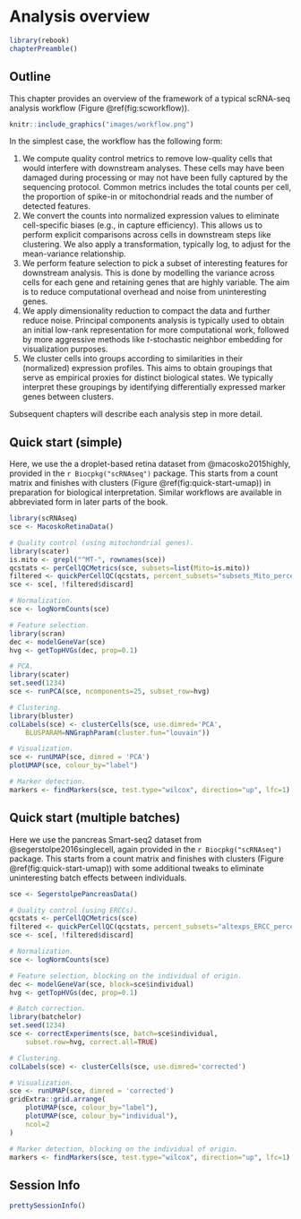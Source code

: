 # Analysis overview

```r
library(rebook)
chapterPreamble()
```

## Outline

This chapter provides an overview of the framework of a typical scRNA-seq analysis workflow (Figure \@ref(fig:scworkflow)).

```r
knitr::include_graphics("images/workflow.png")
```

In the simplest case, the workflow has the following form:

1. We compute quality control metrics to remove low-quality cells that would interfere with downstream analyses.
These cells may have been damaged during processing or may not have been fully captured by the sequencing protocol.
Common metrics includes the total counts per cell, the proportion of spike-in or mitochondrial reads and the number of detected features.
2. We convert the counts into normalized expression values to eliminate cell-specific biases (e.g., in capture efficiency).
This allows us to perform explicit comparisons across cells in downstream steps like clustering.
We also apply a transformation, typically log, to adjust for the mean-variance relationship. 
3. We perform feature selection to pick a subset of interesting features for downstream analysis.
This is done by modelling the variance across cells for each gene and retaining genes that are highly variable.
The aim is to reduce computational overhead and noise from uninteresting genes.
4. We apply dimensionality reduction to compact the data and further reduce noise.
Principal components analysis is typically used to obtain an initial low-rank representation for more computational work,
followed by more aggressive methods like $t$-stochastic neighbor embedding for visualization purposes.
5. We cluster cells into groups according to similarities in their (normalized) expression profiles.
This aims to obtain groupings that serve as empirical proxies for distinct biological states.
We typically interpret these groupings by identifying differentially expressed marker genes between clusters.

Subsequent chapters will describe each analysis step in more detail.

## Quick start (simple)

Here, we use the a droplet-based retina dataset from @macosko2015highly, provided in the `r Biocpkg("scRNAseq")` package.
This starts from a count matrix and finishes with clusters (Figure \@ref(fig:quick-start-umap)) in preparation for biological interpretation.
Similar workflows are available in abbreviated form in later parts of the book.

```r
library(scRNAseq)
sce <- MacoskoRetinaData()

# Quality control (using mitochondrial genes).
library(scater)
is.mito <- grepl("^MT-", rownames(sce))
qcstats <- perCellQCMetrics(sce, subsets=list(Mito=is.mito))
filtered <- quickPerCellQC(qcstats, percent_subsets="subsets_Mito_percent")
sce <- sce[, !filtered$discard]

# Normalization.
sce <- logNormCounts(sce)

# Feature selection.
library(scran)
dec <- modelGeneVar(sce)
hvg <- getTopHVGs(dec, prop=0.1)

# PCA.
library(scater)
set.seed(1234)
sce <- runPCA(sce, ncomponents=25, subset_row=hvg)

# Clustering.
library(bluster)
colLabels(sce) <- clusterCells(sce, use.dimred='PCA',
    BLUSPARAM=NNGraphParam(cluster.fun="louvain"))    

# Visualization.
sce <- runUMAP(sce, dimred = 'PCA')
plotUMAP(sce, colour_by="label")

# Marker detection.
markers <- findMarkers(sce, test.type="wilcox", direction="up", lfc=1)
```

## Quick start (multiple batches)

Here we use the pancreas Smart-seq2 dataset from @segerstolpe2016singlecell, again provided in the `r Biocpkg("scRNAseq")` package.
This starts from a count matrix and finishes with clusters (Figure \@ref(fig:quick-start-umap)) with some additional tweaks to eliminate uninteresting batch effects between individuals.

```r
sce <- SegerstolpePancreasData()

# Quality control (using ERCCs).
qcstats <- perCellQCMetrics(sce)
filtered <- quickPerCellQC(qcstats, percent_subsets="altexps_ERCC_percent")
sce <- sce[, !filtered$discard]

# Normalization.
sce <- logNormCounts(sce)

# Feature selection, blocking on the individual of origin.
dec <- modelGeneVar(sce, block=sce$individual)
hvg <- getTopHVGs(dec, prop=0.1)

# Batch correction.
library(batchelor)
set.seed(1234)
sce <- correctExperiments(sce, batch=sce$individual, 
    subset.row=hvg, correct.all=TRUE)

# Clustering.
colLabels(sce) <- clusterCells(sce, use.dimred='corrected')

# Visualization.
sce <- runUMAP(sce, dimred = 'corrected')
gridExtra::grid.arrange(
    plotUMAP(sce, colour_by="label"),
    plotUMAP(sce, colour_by="individual"),
    ncol=2
)

# Marker detection, blocking on the individual of origin.
markers <- findMarkers(sce, test.type="wilcox", direction="up", lfc=1)
```

## Session Info {-}

```r
prettySessionInfo()
```
